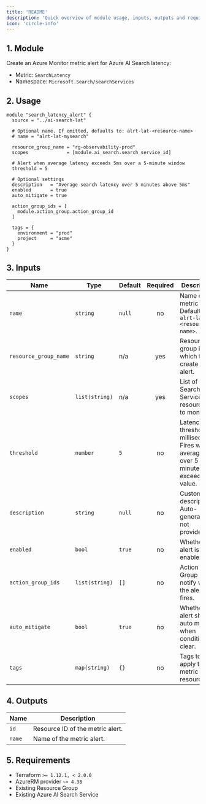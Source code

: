 ```yaml
---
title: 'README'
description: 'Quick overview of module usage, inputs, outputs and requirements.'
icon: 'circle-info'
---
```


## 1. Module
Create an Azure Monitor metric alert for Azure AI Search latency:
- Metric: `SearchLatency` 
- Namespace: `Microsoft.Search/searchServices`

## 2. Usage
```hcl main.tf
module "search_latency_alert" {
  source = "../ai-search-lat"

  # Optional name. If omitted, defaults to: alrt-lat-<resource-name>
  # name = "alrt-lat-mysearch"

  resource_group_name = "rg-observability-prod"
  scopes              = [module.ai_search.search_service_id]

  # Alert when average latency exceeds 5ms over a 5-minute window
  threshold = 5

  # Optional settings
  description   = "Average search latency over 5 minutes above 5ms"
  enabled       = true
  auto_mitigate = true

  action_group_ids = [
    module.action_group.action_group_id
  ]

  tags = {
    environment = "prod"
    project     = "acme"
  }
}
```

## 3. Inputs
| Name | Type | Default | Required | Description |
|------|------|---------|:--------:|-------------|
| `name` | `string` | `null` | no | Name of the metric alert. Defaults to `alrt-lat-<resource-name>`. |
| `resource_group_name` | `string` | n/a | yes | Resource group in which to create the alert. |
| `scopes` | `list(string)` | n/a | yes | List of Search Service resource IDs to monitor. |
| `threshold` | `number` | `5` | no | Latency threshold in milliseconds. Fires when average over 5 minutes exceeds this value. |
| `description` | `string` | `null` | no | Custom alert description. Auto-generated if not provided. |
| `enabled` | `bool` | `true` | no | Whether the alert is enabled. |
| `action_group_ids` | `list(string)` | `[]` | no | Action Group IDs to notify when the alert fires. |
| `auto_mitigate` | `bool` | `true` | no | Whether the alert should auto mitigate when conditions clear. |
| `tags` | `map(string)` | `{}` | no | Tags to apply to the metric alert resource. |

## 4. Outputs
| Name | Description |
|------|-------------|
| `id` | Resource ID of the metric alert. |
| `name` | Name of the metric alert. |

## 5. Requirements
- Terraform `>= 1.12.1, < 2.0.0`
- AzureRM provider `~> 4.38`
- Existing Resource Group
- Existing Azure AI Search Service


